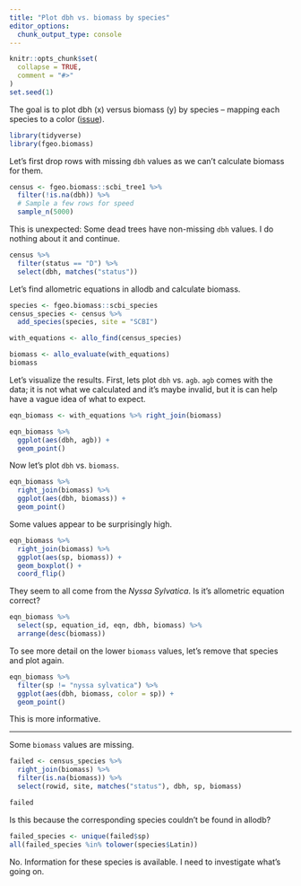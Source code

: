 ```yaml
---
title: "Plot dbh vs. biomass by species"
editor_options: 
  chunk_output_type: console
---
```


```r
knitr::opts_chunk$set(
  collapse = TRUE,
  comment = "#>"
)
set.seed(1)
```

The goal is to plot dbh (x) versus biomass (y) by species -- mapping each species to a color ([issue](https://github.com/forestgeo/allodb/issues/73)).

```r
library(tidyverse)
library(fgeo.biomass)
```

Let's first drop rows with missing `dbh` values as we can't calculate biomass for them.

```r
census <- fgeo.biomass::scbi_tree1 %>% 
  filter(!is.na(dbh)) %>% 
  # Sample a few rows for speed
  sample_n(5000)
```

This is unexpected: Some dead trees have non-missing `dbh` values. I do nothing about it and continue.

```r
census %>% 
  filter(status == "D") %>% 
  select(dbh, matches("status"))
```

Let's find allometric equations in allodb and calculate biomass.

```r
species <- fgeo.biomass::scbi_species
census_species <- census %>% 
  add_species(species, site = "SCBI")

with_equations <- allo_find(census_species)

biomass <- allo_evaluate(with_equations)
biomass
```

Let's visualize the results. First, lets plot `dbh` vs. `agb`. `agb` comes with the data; it is not what we calculated and it's maybe invalid, but it is can help have a vague idea of what to expect.

```r
eqn_biomass <- with_equations %>% right_join(biomass)

eqn_biomass %>% 
  ggplot(aes(dbh, agb)) + 
  geom_point()
```

Now let's plot `dbh` vs. `biomass`.

```r
eqn_biomass %>% 
  right_join(biomass) %>% 
  ggplot(aes(dbh, biomass)) + 
  geom_point()
```

Some values appear to be surprisingly high. 

```r
eqn_biomass %>% 
  right_join(biomass) %>% 
  ggplot(aes(sp, biomass)) +
  geom_boxplot() +
  coord_flip()
```

They seem to all come from the _Nyssa Sylvatica_. Is it's allometric equation correct?

```r
eqn_biomass %>% 
  select(sp, equation_id, eqn, dbh, biomass) %>% 
  arrange(desc(biomass))
```

To see more detail on the lower `biomass` values, let's remove that species and plot again.

```r
eqn_biomass %>% 
  filter(sp != "nyssa sylvatica") %>% 
  ggplot(aes(dbh, biomass, color = sp)) +
  geom_point()
```

This is more informative.

---

Some `biomass` values are missing. 

```r
failed <- census_species %>% 
  right_join(biomass) %>% 
  filter(is.na(biomass)) %>% 
  select(rowid, site, matches("status"), dbh, sp, biomass)

failed
```

Is this because the corresponding species couldn't be found in allodb? 

```r
failed_species <- unique(failed$sp)
all(failed_species %in% tolower(species$Latin))
```

No. Information for these species is available. I need to investigate what's going on.
